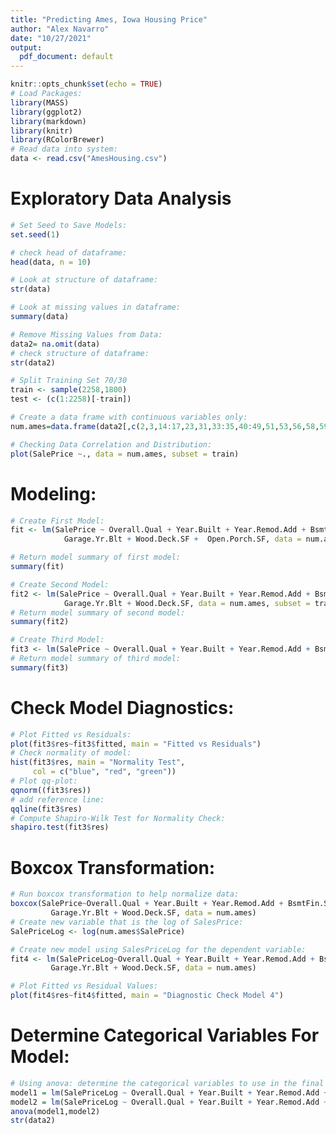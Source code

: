 ```yaml
---
title: "Predicting Ames, Iowa Housing Price"
author: "Alex Navarro"
date: "10/27/2021"
output:
  pdf_document: default
---
```

```r
knitr::opts_chunk$set(echo = TRUE)
# Load Packages:
library(MASS)
library(ggplot2)
library(markdown)
library(knitr)
library(RColorBrewer)
# Read data into system:
data <- read.csv("AmesHousing.csv")
```
# Exploratory Data Analysis
```r
# Set Seed to Save Models:
set.seed(1)

# check head of dataframe:
head(data, n = 10)

# Look at structure of dataframe:
str(data)

# Look at missing values in dataframe:
summary(data)
```

```r
# Remove Missing Values from Data:
data2= na.omit(data)
# check structure of dataframe:
str(data2)

# Split Training Set 70/30
train <- sample(2258,1800)
test <- (c(1:2258)[-train])

# Create a data frame with continuous variables only:
num.ames=data.frame(data2[,c(2,3,14:17,23,31,33:35,40:49,51,53,56,58,59,63:68,70,71,74)])

# Checking Data Correlation and Distribution:
plot(SalePrice ~., data = num.ames, subset = train)
```
# Modeling:
```r
# Create First Model:
fit <- lm(SalePrice ~ Overall.Qual + Year.Built + Year.Remod.Add + BsmtFin.SF.1 + Total.Bsmt.SF + X1st.Flr.SF + Gr.Liv.Area + TotRms.AbvGrd +
            Garage.Yr.Blt + Wood.Deck.SF +  Open.Porch.SF, data = num.ames, subset = train)

# Return model summary of first model:
summary(fit)

# Create Second Model:
fit2 <- lm(SalePrice ~ Overall.Qual + Year.Built + Year.Remod.Add + BsmtFin.SF.1 + Total.Bsmt.SF + X1st.Flr.SF + Gr.Liv.Area + TotRms.AbvGrd +
            Garage.Yr.Blt + Wood.Deck.SF, data = num.ames, subset = train)
# Return model summary of second model:
summary(fit2)

# Create Third Model:
fit3 <- lm(SalePrice ~ Overall.Qual + Year.Built + Year.Remod.Add + BsmtFin.SF.1 + Total.Bsmt.SF + X1st.Flr.SF + Gr.Liv.Area + Garage.Yr.Blt + Wood.Deck.SF, data = num.ames, subset = train)
# Return model summary of third model:
summary(fit3)
```
# Check Model Diagnostics:
```r
# Plot Fitted vs Residuals:
plot(fit3$res~fit3$fitted, main = "Fitted vs Residuals")
# Check normality of model:
hist(fit3$res, main = "Normality Test",
     col = c("blue", "red", "green"))
# Plot qq-plot:
qqnorm((fit3$res))
# add reference line:
qqline(fit3$res)
# Compute Shapiro-Wilk Test for Normality Check:
shapiro.test(fit3$res)
```
# Boxcox Transformation:
```r
# Run boxcox transformation to help normalize data:
boxcox(SalePrice~Overall.Qual + Year.Built + Year.Remod.Add + BsmtFin.SF.1 + Total.Bsmt.SF + X1st.Flr.SF + Gr.Liv.Area + TotRms.AbvGrd +
         Garage.Yr.Blt + Wood.Deck.SF, data = num.ames)
# Create new variable that is the log of SalesPrice:
SalePriceLog <- log(num.ames$SalePrice)

# Create new model using SalesPriceLog for the dependent variable:
fit4 <- lm(SalePriceLog~Overall.Qual + Year.Built + Year.Remod.Add + BsmtFin.SF.1 + Total.Bsmt.SF + X1st.Flr.SF + Gr.Liv.Area + TotRms.AbvGrd +
         Garage.Yr.Blt + Wood.Deck.SF, data = num.ames)

# Plot Fitted vs Residual Values:
plot(fit4$res~fit4$fitted, main = "Diagnostic Check Model 4")
```
# Determine Categorical Variables For Model:
```r
# Using anova: determine the categorical variables to use in the final model:
model1 = lm(SalePriceLog ~ Overall.Qual + Year.Built + Year.Remod.Add + BsmtFin.SF.1 + Total.Bsmt.SF + X1st.Flr.SF + Gr.Liv.Area + Wood.Deck.SF + Open.Porch.SF, data = data2, subset = train)
model2 = lm(SalePriceLog ~ Overall.Qual + Year.Built + Year.Remod.Add + BsmtFin.SF.1 + Total.Bsmt.SF + X1st.Flr.SF + Gr.Liv.Area + Wood.Deck.SF + Open.Porch.SF + Street, data = data2, subset = train)
anova(model1,model2)
str(data2)
```